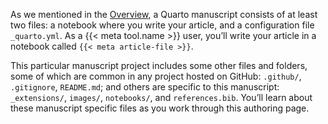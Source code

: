 As we mentioned in the [Overview](../index.qmd), a Quarto manuscript consists of at least two files: a notebook where you write your article, and a configuration file `_quarto.yml`. As a {{< meta tool.name >}} user, you'll write your article in a notebook called `{{< meta article-file >}}`.

This particular manuscript project includes some other files and folders, some of which are common in any project hosted on GitHub: `.github/`, `.gitignore`, `README.md`; and others are specific to this manuscript: `_extensions/`, `images/`, `notebooks/`, and `references.bib`. You'll learn about these manuscript specific files as you work through this authoring page.
